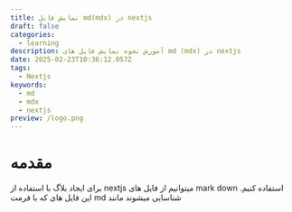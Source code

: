 ```yaml
---
title: نمایش فایل md(mdx) در nextjs
draft: false
categories:
  - learning
description: آموزش نحوه نمایش فایل های md (mdx) در nextjs
date: 2025-02-23T10:36:12.057Z
tags:
  - Nextjs
keywords:
  - md
  - mdx
  - nextjs
preview: /logo.png
---
```


# مقدمه

برای ایجاد بلاگ با استفاده از nextjs میتوانیم از فایل های mark down استفاده کنیم. این فایل های که با فرمت md شناسایی میشوند مانند
